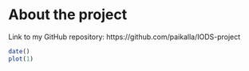 
# About the project

Link to my GitHub repository: https://github.com/paikalla/IODS-project

```r
date()
plot(1)
```


